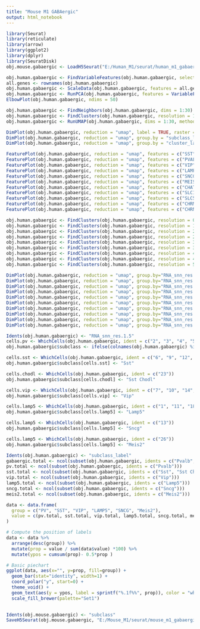 ```yaml
---
title: "Mouse M1 GABAergic"
output: html_notebook
---
```


```r

library(Seurat)
library(reticulate)
library(arrow)
library(ggplot2)
library(dplyr)
library(SeuratDisk)
obj.mouse.gabaergic <- LoadH5Seurat("E:/Human_M1/seurat/human_m1_gabaergic.h5Seurat")

```


```r

obj.human.gabaergic <- FindVariableFeatures(obj.human.gabaergic, selection.method = "vst", nfeatures = 3000)
all.genes <- rownames(obj.human.gabaergic)
obj.human.gabaergic <- ScaleData(obj.human.gabaergic, features = all.genes)
obj.human.gabaergic <- RunPCA(obj.human.gabaergic, features = VariableFeatures(object = obj.human.gabaergic))
ElbowPlot(obj.human.gabaergic, ndims = 50)

```


```r

obj.human.gabaergic <- FindNeighbors(obj.human.gabaergic, dims = 1:30)
obj.human.gabaergic <- FindClusters(obj.human.gabaergic, resolution = 1, algorithm = 4, method = "igraph")
obj.human.gabaergic <- RunUMAP(obj.human.gabaergic, dims = 1:30, method="umap-learn")

```


```r

DimPlot(obj.human.gabaergic, reduction = "umap", label = TRUE, raster = FALSE) + NoLegend() + xlim(-15, 15) + ylim(-15, 15) + coord_equal()
DimPlot(obj.human.gabaergic, reduction = "umap", group.by = "subclass_label", label = TRUE, label.size = 4, raster = FALSE) + NoLegend()  + xlim(-15, 12) + ylim(-15, 15) + coord_equal()
DimPlot(obj.human.gabaergic, reduction = "umap", group.by = "cluster_label", label = TRUE, label.size = 2,raster = FALSE) + NoLegend()  + xlim(-15, 15) + ylim(-15, 15) + coord_equal()

```


```r

FeaturePlot(obj.human.gabaergic, reduction = "umap", features = c("SST")) + xlim(-15, 15) + ylim(-15, 15) + coord_equal()
FeaturePlot(obj.human.gabaergic, reduction = "umap", features = c("PVALB")) + xlim(-15, 15) + ylim(-15, 15) + coord_equal()
FeaturePlot(obj.human.gabaergic, reduction = "umap", features = c("VIP")) + xlim(-15, 15) + ylim(-15, 15) + coord_equal()
FeaturePlot(obj.human.gabaergic, reduction = "umap", features = c("LAMP5")) + xlim(-15, 15) + ylim(-15, 15) + coord_equal()
FeaturePlot(obj.human.gabaergic, reduction = "umap", features = c("SNCG")) + xlim(-15, 15) + ylim(-15, 15) + coord_equal()
FeaturePlot(obj.human.gabaergic, reduction = "umap", features = c("MEIS2")) + xlim(-15, 15) + ylim(-15, 15) + coord_equal()
FeaturePlot(obj.human.gabaergic, reduction = "umap", features = c("CHAT")) + xlim(-15, 15) + ylim(-15, 15) + coord_equal()
FeaturePlot(obj.human.gabaergic, reduction = "umap", features = c("SLC18A3")) + xlim(-15, 15) + ylim(-15, 15) + coord_equal()
FeaturePlot(obj.human.gabaergic, reduction = "umap", features = c("SLC5A7")) + xlim(-15, 15) + ylim(-15, 15) + coord_equal()
FeaturePlot(obj.human.gabaergic, reduction = "umap", features = c("CHRM2")) + xlim(-15, 15) + ylim(-15, 15) + coord_equal()
FeaturePlot(obj.human.gabaergic, reduction = "umap", features = c("CHRNA2")) + xlim(-15, 15) + ylim(-15, 15) + coord_equal()

```


```r

obj.human.gabaergic <- FindClusters(obj.human.gabaergic, resolution = 0.5, algorithm = 4, method = "igraph")
obj.human.gabaergic <- FindClusters(obj.human.gabaergic, resolution = 1.5, algorithm = 4, method = "igraph")
obj.human.gabaergic <- FindClusters(obj.human.gabaergic, resolution = 2, algorithm = 4, method = "igraph")
obj.human.gabaergic <- FindClusters(obj.human.gabaergic, resolution = 2.5, algorithm = 4, method = "igraph")
obj.human.gabaergic <- FindClusters(obj.human.gabaergic, resolution = 3, algorithm = 4, method = "igraph")
obj.human.gabaergic <- FindClusters(obj.human.gabaergic, resolution = 3.5, algorithm = 4, method = "igraph")
obj.human.gabaergic <- FindClusters(obj.human.gabaergic, resolution = 4, algorithm = 4, method = "igraph")
obj.human.gabaergic <- FindClusters(obj.human.gabaergic, resolution = 4.5, algorithm = 4, method = "igraph")
obj.human.gabaergic <- FindClusters(obj.human.gabaergic, resolution = 5, algorithm = 4, method = "igraph")

```


```r

DimPlot(obj.human.gabaergic, reduction = "umap", group.by="RNA_snn_res.0.5", label = TRUE, raster = FALSE) + NoLegend() + xlim(-15, 15) + ylim(-15, 15) + coord_equal()
DimPlot(obj.human.gabaergic, reduction = "umap", group.by="RNA_snn_res.1", label = TRUE, raster = FALSE) + NoLegend() + xlim(-15, 15) + ylim(-15, 15) + coord_equal()
DimPlot(obj.human.gabaergic, reduction = "umap", group.by="RNA_snn_res.1.5", label = TRUE, raster = FALSE) + NoLegend() + xlim(-15, 15) + ylim(-15, 15) + coord_equal()
DimPlot(obj.human.gabaergic, reduction = "umap", group.by="RNA_snn_res.2", label = TRUE, raster = FALSE) + NoLegend() + xlim(-15, 15) + ylim(-15, 15) + coord_equal()
DimPlot(obj.human.gabaergic, reduction = "umap", group.by="RNA_snn_res.2.5", label = TRUE, raster = FALSE) + NoLegend() + xlim(-15, 15) + ylim(-15, 15) + coord_equal()
DimPlot(obj.human.gabaergic, reduction = "umap", group.by="RNA_snn_res.3", label = TRUE, raster = FALSE) + NoLegend() + xlim(-15, 15) + ylim(-15, 15) + coord_equal()
DimPlot(obj.human.gabaergic, reduction = "umap", group.by="RNA_snn_res.3.5", label = TRUE, raster = FALSE) + NoLegend() + xlim(-15, 15) + ylim(-15, 15) + coord_equal()
DimPlot(obj.human.gabaergic, reduction = "umap", group.by="RNA_snn_res.4", label = TRUE, raster = FALSE) + NoLegend() + xlim(-15, 15) + ylim(-15, 15) + coord_equal()
DimPlot(obj.human.gabaergic, reduction = "umap", group.by="RNA_snn_res.4.5", label = TRUE, raster = FALSE) + NoLegend() + xlim(-15, 15) + ylim(-15, 15) + coord_equal()
DimPlot(obj.human.gabaergic, reduction = "umap", group.by="RNA_snn_res.5", label = TRUE, raster = FALSE) + NoLegend() + xlim(-15, 15) + ylim(-15, 15) + coord_equal()

```


```r

Idents(obj.human.gabaergic) <- "RNA_snn_res.1.5"
cells.pv <- WhichCells(obj.human.gabaergic, ident = c("2", "3", "4", "5", "8", "20", "21", "24"))
obj.human.gabaergic$subclass <- ifelse(colnames(obj.human.gabaergic) %in% cells.pv, "Pvalb", "ambiguous")

cells.sst <- WhichCells(obj.human.gabaergic, ident = c("6", "9", "12", "15", "16", "17"))
obj.human.gabaergic$subclass[cells.sst] <- "Sst"

cells.chodl <- WhichCells(obj.human.gabaergic, ident = c("23"))
obj.human.gabaergic$subclass[cells.chodl] <- "Sst Chodl"

cells.vip <- WhichCells(obj.human.gabaergic, ident = c("7", "10", "14", "19", "22"))
obj.human.gabaergic$subclass[cells.vip] <- "Vip"

cells.lamp5 <- WhichCells(obj.human.gabaergic, ident = c("1", "11", "18", "25"))
obj.human.gabaergic$subclass[cells.lamp5] <- "Lamp5"

cells.lamp5 <- WhichCells(obj.human.gabaergic, ident = c("13"))
obj.human.gabaergic$subclass[cells.lamp5] <- "Sncg"

cells.lamp5 <- WhichCells(obj.human.gabaergic, ident = c("26"))
obj.human.gabaergic$subclass[cells.lamp5] <- "Meis2"

```


```r

Idents(obj.human.gabaergic) <- "subclass_label"
gabaergic.total <- ncol(subset(obj.human.gabaergic, idents = c("Pvalb", "Sst", "Sst Chodl", "Vip", "Lamp5", "Sncg", "Meis2")))
pv.total <- ncol(subset(obj.human.gabaergic, idents = c("Pvalb")))
sst.total <- ncol(subset(obj.human.gabaergic, idents = c("Sst", "Sst Chodl")))
vip.total <- ncol(subset(obj.human.gabaergic, idents = c("Vip")))
lamp5.total <- ncol(subset(obj.human.gabaergic, idents = c("Lamp5")))
sncg.total <- ncol(subset(obj.human.gabaergic, idents = c("Sncg")))
meis2.total <- ncol(subset(obj.human.gabaergic, idents = c("Meis2")))

data <- data.frame(
  group = c("PV", "SST", "VIP", "LAMP5", "SNCG", "Meis2"),
  value = c(pv.total, sst.total, vip.total, lamp5.total, sncg.total, meis2.total)
)

# Compute the position of labels
data <- data %>% 
  arrange(desc(group)) %>%
  mutate(prop = value / sum(data$value) *100) %>%
  mutate(ypos = cumsum(prop)- 0.5*prop )

# Basic piechart
ggplot(data, aes(x="", y=prop, fill=group)) +
  geom_bar(stat="identity", width=1) +
  coord_polar("y", start=0) +
  theme_void() + 
  geom_text(aes(y = ypos, label = sprintf("%.1f%%", prop)), color = "white", size=5) +
  scale_fill_brewer(palette="Set1")
 
```


```r

Idents(obj.mouse.gabaergic) <- "subclass"
SaveH5Seurat(obj.mouse.gabaergic, "E:/Mouse_M1/seurat/mouse_m1_gabaergic.h5seurat", overwrite = TRUE, verbose = TRUE)

```

